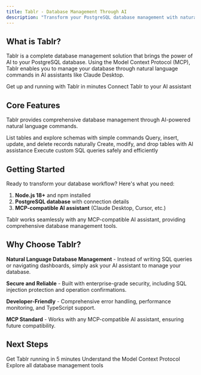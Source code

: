 ```yaml
---
title: Tablr - Database Management Through AI
description: "Transform your PostgreSQL database management with natural language through the Model Context Protocol"
---
```



## What is Tablr?

Tablr is a complete database management solution that brings the power of AI to your PostgreSQL database. Using the Model Context Protocol (MCP), Tablr enables you to manage your database through natural language commands in AI assistants like Claude Desktop.

<CardGroup cols={2}>
  <Card
    title="Quick Start"
    icon="rocket"
    href="/quickstart"
  >
    Get up and running with Tablr in minutes
  </Card>
  <Card
    title="MCP Integration"
    icon="plug"
    href="/mcp/index"
  >
    Connect Tablr to your AI assistant
  </Card>
</CardGroup>

## Core Features

Tablr provides comprehensive database management through AI-powered natural language commands.

<CardGroup cols={2}>
  <Card
    title="Database Discovery"
    icon="search"
    href="/mcp/tools/list-tables"
  >
    List tables and explore schemas with simple commands
  </Card>
  <Card
    title="Data Operations"
    icon="database"
    href="/mcp/tools/query-records"
  >
    Query, insert, update, and delete records naturally
  </Card>
  <Card
    title="Table Management"
    icon="table"
    href="/mcp/tools/create-table"
  >
    Create, modify, and drop tables with AI assistance
  </Card>
  <Card
    title="Custom SQL"
    icon="code"
    href="/mcp/tools/execute-sql"
  >
    Execute custom SQL queries safely and efficiently
  </Card>
</CardGroup>

## Getting Started

Ready to transform your database workflow? Here's what you need:

1. **Node.js 18+** and npm installed
2. **PostgreSQL database** with connection details
3. **MCP-compatible AI assistant** (Claude Desktop, Cursor, etc.)

<Note>
Tablr works seamlessly with any MCP-compatible AI assistant, providing comprehensive database management tools.
</Note>

## Why Choose Tablr?

**Natural Language Database Management** - Instead of writing SQL queries or navigating dashboards, simply ask your AI assistant to manage your database.

**Secure and Reliable** - Built with enterprise-grade security, including SQL injection protection and operation confirmations.

**Developer-Friendly** - Comprehensive error handling, performance monitoring, and TypeScript support.

**MCP Standard** - Works with any MCP-compatible AI assistant, ensuring future compatibility.

## Next Steps

<CardGroup cols={3}>
  <Card
    title="Quick Start"
    icon="play"
    href="/quickstart"
  >
    Get Tablr running in 5 minutes
  </Card>
  <Card
    title="Learn MCP"
    icon="graduation-cap"
    href="/mcp/what-is-mcp"
  >
    Understand the Model Context Protocol
  </Card>
  <Card
    title="Browse Tools"
    icon="toolbox"
    href="/mcp/tools/index"
  >
    Explore all database management tools
  </Card>
</CardGroup>
